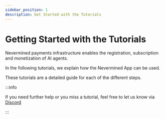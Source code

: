 ```yaml
---
sidebar_position: 1
description: Get Started with the Tutorials
---
```


# Getting Started with the Tutorials

Nevermined payments infrastructure enables the registration, subscription and monetization of AI agents.

In the following tutorials, we explain how the Nevermined App can be used.

These tutorials are a detailed guide for each of the different steps. 

:::info

If you need further help or you miss a tutorial, feel free to let us know via [Discord](https://discord.gg/GZju2qScKq)

:::


<DocCardList />
